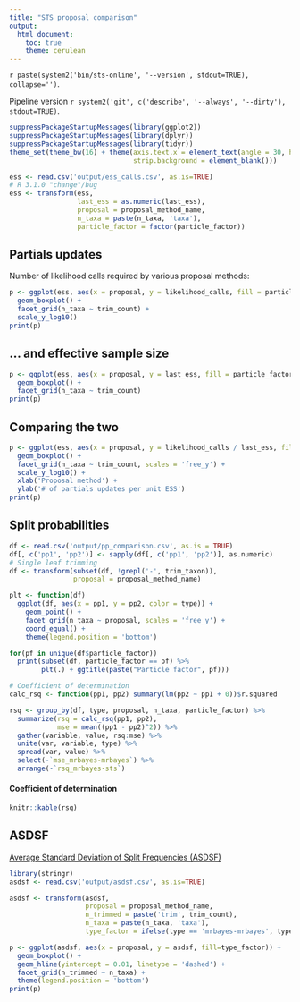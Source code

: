 ```yaml
---
title: "STS proposal comparison"
output:
  html_document:
    toc: true
    theme: cerulean
---
```


`r paste(system2('bin/sts-online', '--version', stdout=TRUE), collapse='')`.

Pipeline version `r system2('git', c('describe', '--always', '--dirty'), stdout=TRUE)`.

```r
suppressPackageStartupMessages(library(ggplot2))
suppressPackageStartupMessages(library(dplyr))
suppressPackageStartupMessages(library(tidyr))
theme_set(theme_bw(16) + theme(axis.text.x = element_text(angle = 30, hjust = 1),
                               strip.background = element_blank()))

ess <- read.csv('output/ess_calls.csv', as.is=TRUE)
# R 3.1.0 "change"/bug
ess <- transform(ess,
                 last_ess = as.numeric(last_ess),
                 proposal = proposal_method_name,
                 n_taxa = paste(n_taxa, 'taxa'),
                 particle_factor = factor(particle_factor))
```

## Partials updates

Number of likelihood calls required by various proposal methods:

```r
p <- ggplot(ess, aes(x = proposal, y = likelihood_calls, fill = particle_factor)) +
  geom_boxplot() +
  facet_grid(n_taxa ~ trim_count) +
  scale_y_log10()
print(p)
```

## ... and effective sample size

```r
p <- ggplot(ess, aes(x = proposal, y = last_ess, fill = particle_factor)) +
  geom_boxplot() +
  facet_grid(n_taxa ~ trim_count)
print(p)
```

## Comparing the two

```r
p <- ggplot(ess, aes(x = proposal, y = likelihood_calls / last_ess, fill = particle_factor)) +
  geom_boxplot() +
  facet_grid(n_taxa ~ trim_count, scales = 'free_y') +
  scale_y_log10() +
  xlab('Proposal method') +
  ylab('# of partials updates per unit ESS')
print(p)
```

## Split probabilities

```r
df <- read.csv('output/pp_comparison.csv', as.is = TRUE)
df[, c('pp1', 'pp2')] <- sapply(df[, c('pp1', 'pp2')], as.numeric)
# Single leaf trimming
df <- transform(subset(df, !grepl('-', trim_taxon)),
                proposal = proposal_method_name)

plt <- function(df)
  ggplot(df, aes(x = pp1, y = pp2, color = type)) +
    geom_point() +
    facet_grid(n_taxa ~ proposal, scales = 'free_y') +
    coord_equal() +
    theme(legend.position = 'bottom')

for(pf in unique(df$particle_factor))
  print(subset(df, particle_factor == pf) %>%
        plt(.) + ggtitle(paste("Particle factor", pf)))

# Coefficient of determination
calc_rsq <- function(pp1, pp2) summary(lm(pp2 ~ pp1 + 0))$r.squared

rsq <- group_by(df, type, proposal, n_taxa, particle_factor) %>%
  summarize(rsq = calc_rsq(pp1, pp2),
            mse = mean((pp1 - pp2)^2)) %>%
  gather(variable, value, rsq:mse) %>%
  unite(var, variable, type) %>%
  spread(var, value) %>%
  select(-`mse_mrbayes-mrbayes`) %>%
  arrange(-`rsq_mrbayes-sts`)
```

#### Coefficient of determination
```r
knitr::kable(rsq)
```

## ASDSF

[Average Standard Deviation of Split Frequencies (ASDSF)](http://www.bali-phy.org/README.html#idp54307728)

```r
library(stringr)
asdsf <- read.csv('output/asdsf.csv', as.is=TRUE)

asdsf <- transform(asdsf,
                   proposal = proposal_method_name,
                   n_trimmed = paste('trim', trim_count),
                   n_taxa = paste(n_taxa, 'taxa'),
                   type_factor = ifelse(type == 'mrbayes-mrbayes', type, paste(type, particle_factor)))

p <- ggplot(asdsf, aes(x = proposal, y = asdsf, fill=type_factor)) +
  geom_boxplot() +
  geom_hline(yintercept = 0.01, linetype = 'dashed') +
  facet_grid(n_trimmed ~ n_taxa) +
  theme(legend.position = 'bottom')
print(p)
```
